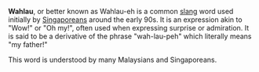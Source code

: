 '''Wahlau''', or better known as Wahlau-eh is a common [[slang]] word used initially by [[Singapore|Singaporeans]] around the early 90s. It is an expression akin to "Wow!" or "Oh my!", often used when expressing surprise or admiration. It is said to be a derivative of the phrase "wah-lau-peh" which literally means "my father!"

This word is understood by many Malaysians and Singaporeans.
